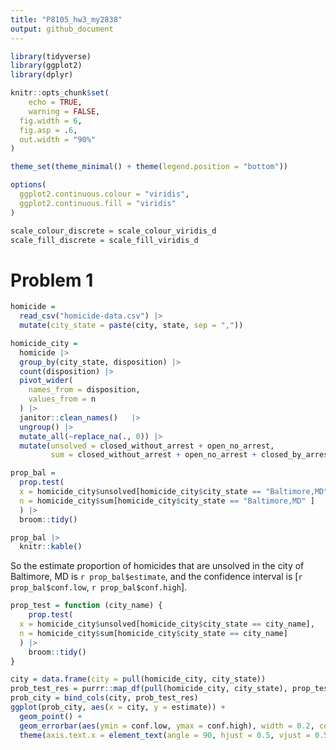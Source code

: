```yaml
---
title: "P8105_hw3_my2838"
output: github_document
---
```


```r
library(tidyverse)
library(ggplot2)
library(dplyr)

knitr::opts_chunk$set(
	echo = TRUE,
	warning = FALSE,
  fig.width = 6,
  fig.asp = .6,
  out.width = "90%"
)

theme_set(theme_minimal() + theme(legend.position = "bottom"))

options(
  ggplot2.continuous.colour = "viridis",
  ggplot2.continuous.fill = "viridis"
)

scale_colour_discrete = scale_colour_viridis_d
scale_fill_discrete = scale_fill_viridis_d
```
# Problem 1

```r
homicide = 
  read_csv("homicide-data.csv") |>
  mutate(city_state = paste(city, state, sep = ","))

homicide_city = 
  homicide |>
  group_by(city_state, disposition) |>
  count(disposition) |>
  pivot_wider(
    names_from = disposition,
    values_from = n
  ) |>
  janitor::clean_names()   |>
  ungroup() |>
  mutate_all(~replace_na(., 0)) |>
  mutate(unsolved = closed_without_arrest + open_no_arrest,
         sum = closed_without_arrest + open_no_arrest + closed_by_arrest) 

```

```r
prop_bal = 
  prop.test(
  x = homicide_city$unsolved[homicide_city$city_state == "Baltimore,MD" ],
  n = homicide_city$sum[homicide_city$city_state == "Baltimore,MD" ]
  ) |>
  broom::tidy() 

prop_bal |>
  knitr::kable()
```

So the estimate proportion of homicides that are unsolved in the city of Baltimore, MD is `r prop_bal$estimate`, and the confidence interval is [`r prop_bal$conf.low`, `r prop_bal$conf.high`].

```r
prop_test = function (city_name) {
    prop.test(
  x = homicide_city$unsolved[homicide_city$city_state == city_name],
  n = homicide_city$sum[homicide_city$city_state == city_name]
  ) |>
    broom::tidy()
}

city = data.frame(city = pull(homicide_city, city_state)) 
prob_test_res = purrr::map_df(pull(homicide_city, city_state), prop_test)
prob_city = bind_cols(city, prob_test_res) 
ggplot(prob_city, aes(x = city, y = estimate)) +
  geom_point() +
  geom_errorbar(aes(ymin = conf.low, ymax = conf.high), width = 0.2, color = "blue") +
  theme(axis.text.x = element_text(angle = 90, hjust = 0.5, vjust = 0.5))

```
